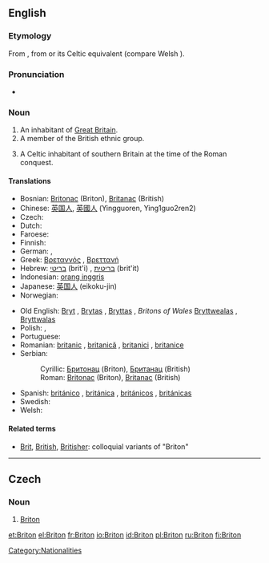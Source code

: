 {{wikipedia|dab=Briton}}
==English==

===Etymology===
From {{etyl|fro}} {{term|Breton|lang=fro}}, from {{etyl|la}} {{term|Britto|lang=la}} or its Celtic equivalent (compare Welsh {{term|Brython|lang=cy}}).<!--''From Anglo-Saxon '''Bryton''' or '''Briton''', an inhabitant of Britain (or of Britany, which was sometimes used interchangeably with Britain). All these originate from the Ancient British *'''Brittānos''' (pl.'''Brittānī''').  The short form '''Brit''' (or '''Bryt''') apparently was used during the Saxon era.''-->

===Pronunciation===
* {{IPA|/ˈbrɪtən/}}

===Noun===
{{en-noun}}

# An inhabitant of [[Great Britain]].
# A member of the British ethnic group.
# {{historical}} A Celtic inhabitant of southern Britain at the time of the Roman conquest.

====Translations====
{{trans-top|inhabitant of Great Britain}}
* Bosnian: [[Britonac]] {{m}} (Briton), [[Britanac]] {{m}} (British)
* Chinese: [[英国人]], [[英國人]] (Yingguoren, Ying1guo2ren2)
* Czech: {{t-|cs|Brit|m}}
* Dutch: {{t-|nl|Brit|m}} 
* Faroese: {{t-|fo|breti|m|xs=Faroese}}
* Finnish: {{t-|fi|britti}}
* German: {{t+|de|Brite|m}}, {{t+|de|Britin|f}}
* Greek: [[Βρεταννός]] {{m}}, [[Βρεττανή]] {{f}}
* Hebrew: [[בריטי]] (brit'i) {{m}}, [[בריטית]] (brit'it) {{f}}
* Indonesian: [[orang inggris]]
* Japanese: [[英国人]] (eikoku-jin)
* Norwegian: {{t-|no|brite|m}}
{{trans-mid}}
* Old English: [[Bryt]] {{m}}, [[Brytas]] {{m|p}}, [[Bryttas]] {{m}}, ''Britons of Wales'' [[Bryttwealas]] {{m|p}}, [[Bryttwalas]] {{m|p}}
* Polish: {{t+|pl|Brytyjczyk|m}}, {{t+|pl|Brytyjka|f}}
* Portuguese: {{t+|pt|bretão|m}}
* Romanian: [[britanic]] {{m}}, [[britanică]] {{f}}, [[britanici]] {{m|p}}, [[britanice]] {{f|p}} {{i|noun & adj}}
* Serbian:
*: Cyrillic: [[Бритонац]] {{m}} (Briton), [[Британац]] {{m}} (British)
*: Roman: [[Britonac]] {{m}} (Briton), [[Britanac]] {{m}} (British)
* Spanish: [[británico]] {{m}}, [[británica]] {{f}}, [[británicos]] {{m|p}}, [[británicas]] {{f|p}}
* Swedish: {{t+|sv|britt|c}}
* Welsh: {{t-|cy|Brython|xs=Welsh}}
{{trans-bottom}}

====Related terms====
* [[Brit]], [[British]], [[Britisher]]: colloquial variants of "Briton"

[[Category:Nationalities]]

----

==Czech==

===Noun===
{{cs-noun|g=m}}

# {{sense|historical}} [[#English|Briton]]

[[et:Briton]]
[[el:Briton]]
[[fr:Briton]]
[[io:Briton]]
[[id:Briton]]
[[pl:Briton]]
[[ru:Briton]]
[[fi:Briton]]
